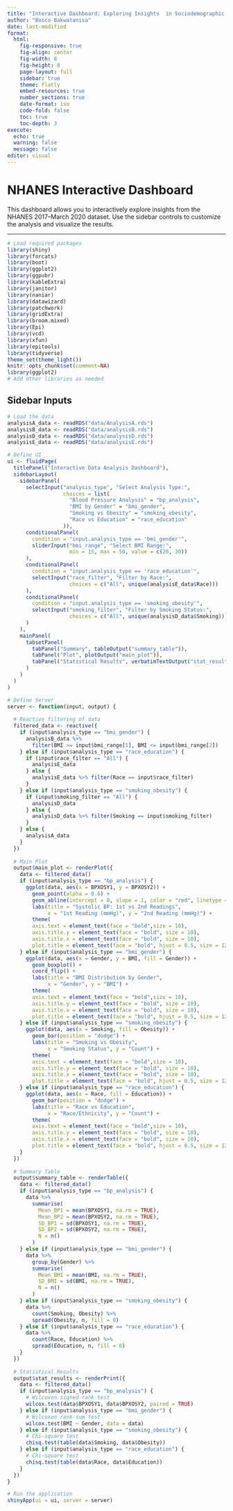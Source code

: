 ```yaml
---
title: "Interactive Dashboard: Exploring Insights  in Sociodemographic and Health Associations from the NHANES 2017–March 2020 Dataset"
author: "Bosco Bakwatanisa"
date: last-modified
format: 
  html:
    fig-responsive: true
    fig-align: center
    fig-width: 8
    fig-height: 8
    page-layout: full
    sidebar: true
    theme: flatly
    embed-resources: true
    number_sections: true
    date-format: iso
    code-fold: false
    toc: true
    toc-depth: 3
execute:
  echo: true
  warning: false
  message: false
editor: visual
---
```


# NHANES Interactive Dashboard

This dashboard allows you to interactively explore insights from the NHANES 2017–March 2020 dataset. Use the sidebar controls to customize the analysis and visualize the results.

------------------------------------------------------------------------

```r
# Load required packages
library(shiny)
library(forcats)
library(boot)
library(ggplot2)
library(ggpubr)
library(kableExtra)
library(janitor)
library(naniar)
library(datawizard)
library(patchwork)
library(gridExtra)
library(broom.mixed)
library(Epi)
library(vcd)
library(xfun)
library(epitools)
library(tidyverse)
theme_set(theme_light())  
knitr::opts_chunk$set(comment=NA)
library(ggplot2)
# Add other libraries as needed

```

## Sidebar Inputs
```r

# Load the data
analysisA_data <- readRDS("data/AnalysisA.rds")
analysisB_data <- readRDS("data/analysisB.rds")
analysisD_data <- readRDS("data/analysisD.rds")
analysisE_data <- readRDS("data/analysisE.rds")

# Define UI
ui <- fluidPage(
  titlePanel("Interactive Data Analysis Dashboard"),
  sidebarLayout(
    sidebarPanel(
      selectInput("analysis_type", "Select Analysis Type:",
                  choices = list(
                    "Blood Pressure Analysis" = "bp_analysis",
                    "BMI by Gender" = "bmi_gender",
                    "Smoking vs Obesity" = "smoking_obesity",
                    "Race vs Education" = "race_education"
                  )),
      conditionalPanel(
        condition = "input.analysis_type == 'bmi_gender'",
        sliderInput("bmi_range", "Select BMI Range:",
                    min = 15, max = 50, value = c(20, 30))
      ),
      conditionalPanel(
        condition = "input.analysis_type == 'race_education'",
        selectInput("race_filter", "Filter by Race:",
                    choices = c("All", unique(analysisE_data$Race)))
      ),
      conditionalPanel(
        condition = "input.analysis_type == 'smoking_obesity'",
        selectInput("smoking_filter", "Filter by Smoking Status:",
                    choices = c("All", unique(analysisD_data$Smoking)))
      )
    ),
    mainPanel(
      tabsetPanel(
        tabPanel("Summary", tableOutput("summary_table")),
        tabPanel("Plot", plotOutput("main_plot")),
        tabPanel("Statistical Results", verbatimTextOutput("stat_results"))
      )
    )
  )
)

# Define Server
server <- function(input, output) {
  
  # Reactive filtering of data
  filtered_data <- reactive({
    if (input$analysis_type == "bmi_gender") {
      analysisB_data %>% 
        filter(BMI >= input$bmi_range[1], BMI <= input$bmi_range[2])
    } else if (input$analysis_type == "race_education") {
      if (input$race_filter == "All") {
        analysisE_data
      } else {
        analysisE_data %>% filter(Race == input$race_filter)
      }
    } else if (input$analysis_type == "smoking_obesity") {
      if (input$smoking_filter == "All") {
        analysisD_data
      } else {
        analysisD_data %>% filter(Smoking == input$smoking_filter)
      }
    } else {
      analysisA_data
    }
  })
  
  # Main Plot
  output$main_plot <- renderPlot({
    data <- filtered_data()
    if (input$analysis_type == "bp_analysis") {
      ggplot(data, aes(x = BPXOSY1, y = BPXOSY2)) +
        geom_point(alpha = 0.6) +
        geom_abline(intercept = 0, slope = 1, color = "red", linetype = "dashed") +
        labs(title = "Systolic BP: 1st vs 2nd Readings",
             x = "1st Reading (mmHg)", y = "2nd Reading (mmHg)") +
        theme(
        axis.text = element_text(face = "bold",size = 10),
        axis.title.y = element_text(face = "bold", size = 10),
        axis.title.x = element_text(face = "bold", size = 10),
        plot.title = element_text(face = "bold", hjust = 0.5, size = 12))
    } else if (input$analysis_type == "bmi_gender") {
      ggplot(data, aes(x = Gender, y = BMI, fill = Gender)) +
        geom_boxplot() +
        coord_flip() +
        labs(title = "BMI Distribution by Gender",
             x = "Gender", y = "BMI") +
        theme(
        axis.text = element_text(face = "bold",size = 10),
        axis.title.y = element_text(face = "bold", size = 10),
        axis.title.x = element_text(face = "bold", size = 10),
        plot.title = element_text(face = "bold", hjust = 0.5, size = 12))
    } else if (input$analysis_type == "smoking_obesity") {
      ggplot(data, aes(x = Smoking, fill = Obesity)) +
        geom_bar(position = "dodge") +
        labs(title = "Smoking vs Obesity",
             x = "Smoking Status", y = "Count") +
        theme(
        axis.text = element_text(face = "bold",size = 10),
        axis.title.y = element_text(face = "bold", size = 10),
        axis.title.x = element_text(face = "bold", size = 10),
        plot.title = element_text(face = "bold", hjust = 0.5, size = 12))
    } else if (input$analysis_type == "race_education") {
      ggplot(data, aes(x = Race, fill = Education)) +
        geom_bar(position = "dodge") +
        labs(title = "Race vs Education",
             x = "Race/Ethnicity", y = "Count") +
        theme(
        axis.text = element_text(face = "bold",size = 10),
        axis.title.y = element_text(face = "bold", size = 10),
        axis.title.x = element_text(face = "bold", size = 10),
        plot.title = element_text(face = "bold", hjust = 0.5, size = 12))
    }
  })
  
  # Summary Table
  output$summary_table <- renderTable({
    data <- filtered_data()
    if (input$analysis_type == "bp_analysis") {
      data %>% 
        summarise(
          Mean_BP1 = mean(BPXOSY1, na.rm = TRUE),
          Mean_BP2 = mean(BPXOSY2, na.rm = TRUE),
          SD_BP1 = sd(BPXOSY1, na.rm = TRUE),
          SD_BP2 = sd(BPXOSY2, na.rm = TRUE),
          N = n()
        )
    } else if (input$analysis_type == "bmi_gender") {
      data %>% 
        group_by(Gender) %>% 
        summarise(
          Mean_BMI = mean(BMI, na.rm = TRUE),
          SD_BMI = sd(BMI, na.rm = TRUE),
          N = n()
        )
    } else if (input$analysis_type == "smoking_obesity") {
      data %>% 
        count(Smoking, Obesity) %>% 
        spread(Obesity, n, fill = 0)
    } else if (input$analysis_type == "race_education") {
      data %>% 
        count(Race, Education) %>% 
        spread(Education, n, fill = 0)
    }
  })
  
  # Statistical Results
  output$stat_results <- renderPrint({
    data <- filtered_data()
    if (input$analysis_type == "bp_analysis") {
      # Wilcoxon signed-rank test
      wilcox.test(data$BPXOSY1, data$BPXOSY2, paired = TRUE)
    } else if (input$analysis_type == "bmi_gender") {
      # Wilcoxon rank-sum test
      wilcox.test(BMI ~ Gender, data = data)
    } else if (input$analysis_type == "smoking_obesity") {
      # Chi-square test
      chisq.test(table(data$Smoking, data$Obesity))
    } else if (input$analysis_type == "race_education") {
      # Chi-square test
      chisq.test(table(data$Race, data$Education))
    }
  })
}

# Run the application 
shinyApp(ui = ui, server = server)

```

